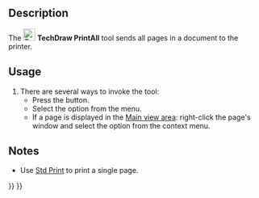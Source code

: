 <languages/>
<translate>

<!--T:1-->
{{Docnav
|[[TechDraw_RedrawPage|RedrawPage]]
|[[TechDraw_ExportPageSVG|ExportPageSVG]]
|[[TechDraw_Workbench|TechDraw]]
|IconL=TechDraw_RedrawPage.svg
|IconR=TechDraw_ExportPageSVG.svg
|IconC=Workbench_TechDraw.svg
}}

<!--T:2-->
{{GuiCommand
|Name=TechDraw PrintAll
|MenuLocation=TechDraw → Page → Print All Pages
|Workbenches=[[TechDraw_Workbench|TechDraw]]
|Shortcut=
|Version=0.21
|SeeAlso=[[Std_Print|Std Print]]
}}

== Description == <!--T:3-->

<!--T:4-->
The [[Image:TechDraw_PrintAll.svg|24px]] '''TechDraw PrintAll''' tool sends all pages in a document to the printer.

== Usage == <!--T:5-->

<!--T:6-->
# There are several ways to invoke the tool:
#* Press the {{Button|[[Image:TechDraw_PrintAll.svg|16px]] [[TechDraw_PrintAll|Print All Pages]]}} button.
#* Select the {{MenuCommand|TechDraw → Page → [[Image:TechDraw_PrintAll.svg|16px]] Print All Pages}} option from the menu.
#* If a page is displayed in the [[Main_view_area|Main view area]]: right-click the page's window and select the {{MenuCommand|Print All Pages}} option from the context menu.

== Notes == <!--T:11-->

<!--T:12-->
* Use [[Std_Print|Std Print]] to print a single page.


<!--T:10-->
{{Docnav
|[[TechDraw_RedrawPage|RedrawPage]]
|[[TechDraw_ExportPageSVG|ExportPageSVG]]
|[[TechDraw_Workbench|TechDraw]]
|IconL=TechDraw_RedrawPage.svg
|IconR=TechDraw_ExportPageSVG.svg
|IconC=Workbench_TechDraw.svg
}}

</translate>
{{TechDraw_Tools_navi{{#translation:}}}}
{{Userdocnavi{{#translation:}}}}